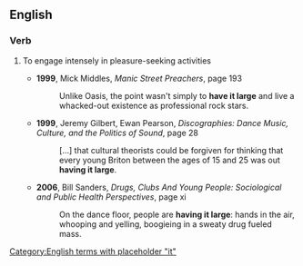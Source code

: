 ==English==

===Verb===
{{en-verb|has it large|having it large|had it large}}
# {{lb|en|idiomatic}} To engage intensely in pleasure-seeking activities
#* '''1999''', Mick Middles, ''Manic Street Preachers'', page 193
#*: Unlike Oasis, the point wasn't simply to '''have it large''' and live a whacked-out existence as professional rock stars.
#* '''1999''', Jeremy Gilbert, Ewan Pearson, ''Discographies: Dance Music, Culture, and the Politics of Sound'', page 28
#*: […] that cultural theorists could be forgiven for thinking that every young Briton between the ages of 15 and 25 was out '''having it large'''.
#* '''2006''', Bill Sanders, ''Drugs, Clubs And Young People: Sociological and Public Health Perspectives'', page xi
#*: On the dance floor, people are '''having it large''': hands in the air, whooping and yelling, boogieing in a sweaty drug fueled mass.

[[Category:English terms with placeholder "it"]]